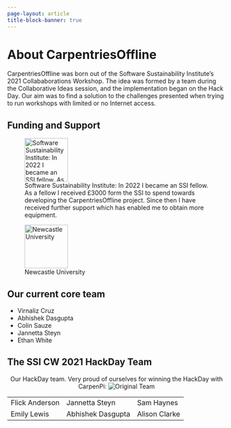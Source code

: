 ```yaml
---
page-layout: article
title-block-banner: true
---
```


# About CarpentriesOffline

CarpentriesOffline was born out of the Software Sustainability Institute’s 2021 Collababorations Workshop. The idea was formed by a team during the Collaborative Ideas session, and the implementation began on the Hack Day. Our aim was to find a solution to the challenges presented when trying to run workshops with limited or no Internet access.

## Funding and Support

::: {layout-ncol=2}
![Software Sustainability Institute: In 2022 I became an SSI fellow. As a fellow I received £3000 form the SSI to spend towards developing the CarpentriesOffline project. Since then I have received further support which has enabled me to obtain more equipment.](images/SSI_SUBMARK-LOGO.svg){width=100px}

![Newcastle University](images/Newcastle_University_logo.svg){height=100px}
:::

## Our current core team

- Virnaliz Cruz
- Abhishek Dasgupta
- Colin Sauze
- Jannetta Steyn
- Ethan White


## The SSI CW 2021 HackDay Team
<center>
Our HackDay team. Very proud of ourselves for winning the HackDay with CarpenPi:
![Original Team](https://carpentriesoffline.org/images/SSICW2021_HackDayWinners-600px.jpg)
</center>

| | | |
|-|-|-|
|Flick Anderson|Jannetta Steyn|Sam Haynes|
|Emily Lewis|Abhishek Dasgupta|Alison Clarke|
